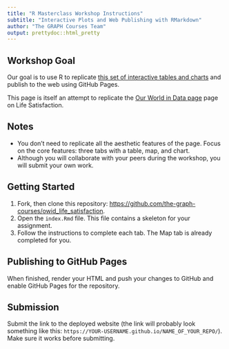 ```yaml
---
title: "R Masterclass Workshop Instructions"
subtitle: "Interactive Plots and Web Publishing with RMarkdown"
author: "The GRAPH Courses Team"
output: prettydoc::html_pretty
---
```


## **Workshop Goal**

Our goal is to use R to replicate [this set of interactive tables and charts](https://the-graph-courses.github.io/rmc_q2_2024_materials/week_03_workshop_solutions.html){target="_blank"} and publish to the web using GitHub Pages.

This page is itself an attempt to replicate the [Our World in Data page](https://ourworldindata.org/grapher/happiness-cantril-ladder){target="_blank"} page on Life Satisfaction.

## **Notes**

-   You don't need to replicate all the aesthetic features of the page. Focus on the core features: three tabs with a table, map, and chart.
-   Although you will collaborate with your peers during the workshop, you will submit your own work.

## **Getting Started**

1.  Fork, then clone this repository: [https://github.com/the-graph-courses/owid_life_satisfaction](https://github.com/the-graph-courses/owid_life_satisfaction){target="_blank"}.
2.  Open the `index.Rmd` file. This file contains a skeleton for your assignment.
3.  Follow the instructions to complete each tab. The Map tab is already completed for you.

## **Publishing to GitHub Pages**

When finished, render your HTML and push your changes to GitHub and enable GitHub Pages for the repository.

## **Submission**

Submit the link to the deployed website (the link will probably look something like this: `https://YOUR-USERNAME.github.io/NAME_OF_YOUR_REPO/`). Make sure it works before submitting.
